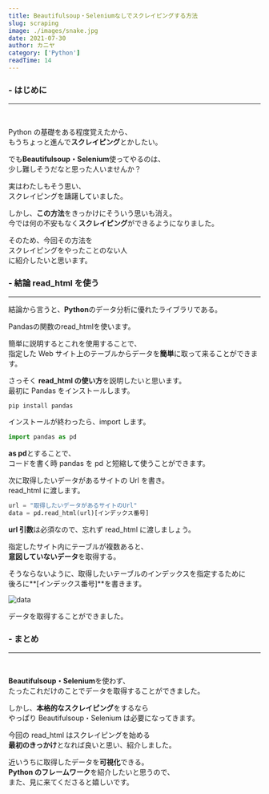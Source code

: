```yaml
---
title: Beautifulsoup・Seleniumなしでスクレイピングする方法
slug: scraping
image: ./images/snake.jpg
date: 2021-07-30
author: カニヤ
category: ['Python']
readTime: 14
---
```


### - はじめに

---

<br />

Python の基礎をある程度覚えたから、<br/>
もうちょっと進んで**スクレイピング**とかしたい。

でも**Beautifulsoup・Selenium**使ってやるのは、<br/>
少し難しそうだなと思った人いませんか？

実はわたしもそう思い、<br/>
スクレイピングを躊躇していました。

しかし、**この方法**をきっかけにそういう思いも消え。<br/>
今では何の不安もなく**スクレイピング**ができるようになりました。

そのため、今回その方法を<br/>
スクレイピングをやったことのない人<br/>
に紹介したいと思います。

### - 結論 read_html を使う

---

結論から言うと、**Python**のデータ分析に優れたライブラリである。

<span className="line line-yellow">Pandasの関数のread_htmlを使います。</span>

簡単に説明するとこれを使用することで、<br/>
指定した Web サイト上のテーブルからデータを**簡単**に取って来ることができます。

さっそく **read_html の使い方**を説明したいと思います。<br/>
最初に Pandas をインストールします。

`pip install pandas`

インストールが終わったら、import します。

```python
import pandas as pd
```

**as pd**とすることで、<br/>
コードを書く時 pandas を pd と短縮して使うことができます。

次に取得したいデータがあるサイトの Url を書き。<br/>
read_html に渡します。

```python
url = "取得したいデータがあるサイトのUrl"
data = pd.read_html(url)[インデックス番号]
```

**url 引数**は必須なので、忘れず read_html に渡しましょう。

指定したサイト内にテーブルが複数あると、<br/>
**意図していないデータ**を取得する。

そうならないように、取得したいテーブルのインデックスを指定するために<br/>
後ろに**[インデックス番号]**を書きます。

![data](./images/dataframe.png)

データを取得することができました。

### - まとめ

---

<br />

**Beautifulsoup・Selenium**を使わず、<br/>
たったこれだけのことでデータを取得することができました。

しかし、**本格的なスクレイピング**をするなら<br/>
やっぱり Beautifulsoup・Selenium は必要になってきます。

今回の read_html はスクレイピングを始める<br/>
**最初のきっかけ**となれば良いと思い、紹介しました。

近いうちに取得したデータを**可視化**できる。<br/>
**Python のフレームワーク**を紹介したいと思うので、<br/>
また、見に来てくださると嬉しいです。
